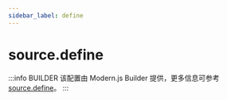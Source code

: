 ```yaml
---
sidebar_label: define
---
```


# source.define

:::info BUILDER
该配置由 Modern.js Builder 提供，更多信息可参考 [source.define](https://modernjs.dev/builder/api/config-source.html#source-define)。
:::


<Main />
